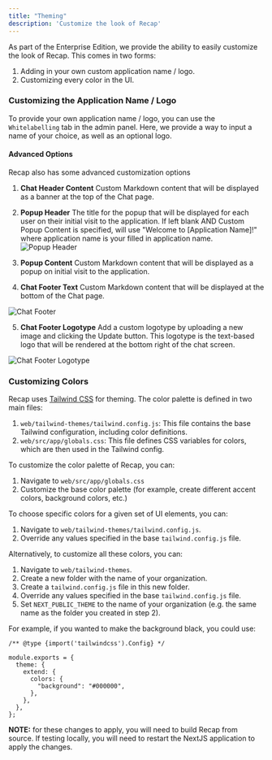 ```yaml
---
title: "Theming"
description: 'Customize the look of Recap'
---
```


As part of the Enterprise Edition, we provide the ability to easily customize the look of Recap. This comes in two forms:

1. Adding in your own custom application name / logo.
2. Customizing every color in the UI.

### Customizing the Application Name / Logo

To provide your own application name / logo, you can use the `Whitelabelling` tab in the admin panel. Here, we provide a way to input
a name of your choice, as well as an optional logo.

#### Advanced Options

Recap also has some advanced customization options

1. **Chat Header Content**
   Custom Markdown content that will be displayed as a banner at the top of the Chat page.
   

2. **Popup Header**
   The title for the popup that will be displayed for each user on their initial visit to the application. If left blank AND Custom Popup Content is specified, will use "Welcome to [Application Name]!" where application name is your filled in application name.
  ![Popup Header](/images/customization/popup_header.png)
   

3. **Popup Content**
   Custom Markdown content that will be displayed as a popup on initial visit to the application.
   


4. **Chat Footer Text**
   Custom Markdown content that will be displayed at the bottom of the Chat page.
   
  ![Chat Footer](/images/customization/chat_footer.png)


5. **Chat Footer Logotype**
   Add a custom logotype by uploading a new image and clicking the Update button. This logotype is the text-based logo that will be rendered at the bottom right of the chat screen.
   
  ![Chat Footer Logotype](/images/customization/chat_logotype.png)


### Customizing Colors

Recap uses [Tailwind CSS](https://tailwindcss.com/) for theming. The color palette is defined in two main files:
1. `web/tailwind-themes/tailwind.config.js`: This file contains the base Tailwind configuration, including color definitions.
2. `web/src/app/globals.css`: This file defines CSS variables for colors, which are then used in the Tailwind config.

To customize the color palette of Recap, you can:
1. Navigate to `web/src/app/globals.css`
2. Customize the base color palette (for example, create different accent colors, background colors, etc.)

To choose specific colors for a given set of UI elements, you can:
1. Navigate to `web/tailwind-themes/tailwind.config.js`.
2. Override any values specified in the base `tailwind.config.js` file.

Alternatively, to customize all these colors, you can:

1. Navigate to `web/tailwind-themes`. 
2. Create a new folder with the name of your organization.
3. Create a `tailwind.config.js` file in this new folder.
4. Override any values specified in the base `tailwind.config.js` file.
5. Set `NEXT_PUBLIC_THEME` to the name of your organization (e.g. the same name as the folder you created in step 2).

For example, if you wanted to make the background black, you could use:

```
/** @type {import('tailwindcss').Config} */

module.exports = {
  theme: {
    extend: {
      colors: {
        "background": "#000000",
      },
    },
  },
};
```

**NOTE:** for these changes to apply, you will need to build Recap from source. If testing locally, you will need to restart the 
NextJS application to apply the changes.